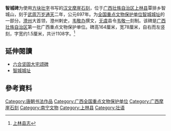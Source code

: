 '''智城碑'''为使用[[方块壮字|方块壮字]]书写的[[汉文|汉文]][[摩崖石刻|摩崖石刻]]，位于[[广西壮族自治区|广西壮族自治区]][[上林县|上林县]]覃排乡智城山，刻于[[武周|武周]][[万岁通天|万岁通天]]二年，公元697年。为[[全国重点文物保护单位|全国重点文物保护单位]][[智城城址|智城城址]]的一部分。[[澄州|澄州]]大首领，澄州剌史，[[韦敬办|韦敬办]]撰文，[[无虞县|无虞]]县令[[韦敬一|韦敬一]]刻制。该碑是[[广西壮族自治区|广西壮族自治区]]第一批广西重点文物保护单位。碑高164厘米，宽78厘米，自右而左竖刻，字宽约1.5厘米，共计1108字。<ref>[[上林县志|上林县志]]</ref>

==延伸閱讀==
*[[六合坚固大宅颂碑|六合坚固大宅颂碑]]
*[[智城城址|智城城址]]

==參考資料==
{{Reflist|2}}

[[Category:唐朝书法作品|Category:唐朝书法作品]]
[[Category:广西全国重点文物保护单位|Category:广西全国重点文物保护单位]]
[[Category:广西摩崖石刻|Category:广西摩崖石刻]]
[[Category:南宁文物|Category:南宁文物]]
[[Category:上林县|Category:上林县]]
[[Category:壮语|Category:壮语]]